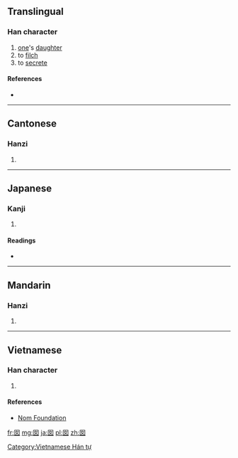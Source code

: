 ==Translingual==

===Han character===
{{Han char|rn=31|rad=囗|as=03|sn=6|four=6040<sub>4</sub>|canj=田女 (WV)}}

# [[one]]'s [[daughter]]
# to [[filch]]
# to [[secrete]]

====References====
* {{Han ref|kx=0217.060|dkj=04696|dj=0444.050|hdz=10713.080|uh=56E1|ud=22241|bh=C9C6|bd=51654}}

----

==Cantonese==

===Hanzi===
{{yue-hanzi|jyut=|y=naam4}}

# {{defn|lang=yue|sort=囗03}}

----

==Japanese==

===Kanji===
{{ja-kanji|grade=|rs=囗03}}

# {{defn|lang=ja|sort=囗03}}

====Readings====
* {{ja-readings|on=[[じゅう]] (jū), [[のう]] (nō), [[なん]] (nan)|kun=}}

----

==Mandarin==

===Hanzi===
{{cmn-hanzi|pin=[[nān]] ([[nan1]])|wg=nan<sup>1</sup>}}

# {{defn|lang=cmn|sort=囗03}}

----

==Vietnamese==

===Han character===
{{vi-hantu|[[[[niếp]]]]|rs=囗03}}

# {{defn|lang=vi|sort=囗03}}

====References====
*[http://nomfoundation.org/common/nom_details.php?codepoint=56e1 Nom Foundation]

[[Category:Vietnamese Hán tự]]

[[fr:囡]]
[[mg:囡]]
[[ja:囡]]
[[pl:囡]]
[[zh:囡]]